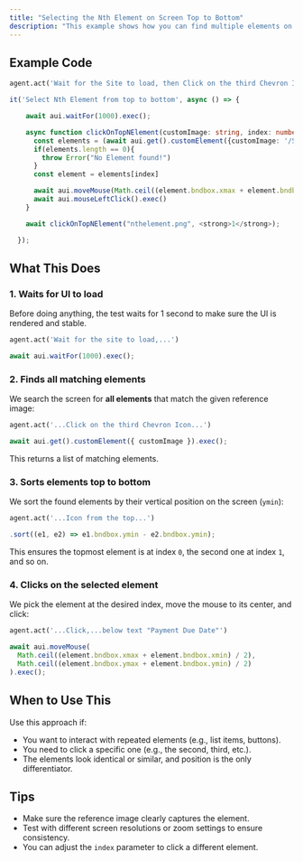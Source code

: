 ```yaml
---
title: "Selecting the Nth Element on Screen Top to Bottom"
description: "This example shows how you can find multiple elements on the screen using a reference image and click on a specific one based on its position from the top to the bottom. "
---
```


## Example Code

<CodeGroup>

```python The Agentic way
agent.act('Wait for the Site to load, then Click on the third Chevron Icon from the top, below text "Payment Due Date"')
```


```typescript TypeScript
it('Select Nth Element from top to bottom', async () => {

    await aui.waitFor(1000).exec();

    async function clickOnTopNElement(customImage: string, index: number = 0){
      const elements = (await aui.get().customElement({customImage: '/Screenshot.png'}).exec()).sort((element1, element2) => element1.bndbox.ymin - element2.bndbox.ymin)
      if(elements.length == 0){
        throw Error("No Element found!")
      }
      const element = elements[index]

      await aui.moveMouse(Math.ceil((element.bndbox.xmax + element.bndbox.xmin) /2), Math.ceil((element.bndbox.ymax + element.bndbox.ymin) /2)).exec();
      await aui.mouseLeftClick().exec()
    }

    await clickOnTopNElement("nthelement.png", <strong>1</strong>);

  });
```

</CodeGroup>

## What This Does

### 1. Waits for UI to load

Before doing anything, the test waits for 1 second to make sure the UI is rendered and stable.

<CodeGroup>

```python The Agentic way
agent.act('Wait for the site to load,...')
```


```typescript TypeScript
await aui.waitFor(1000).exec(); 
```

</CodeGroup>

### 2. Finds all matching elements

We search the screen for **all elements** that match the given reference image:

<CodeGroup>

```python The Agentic way
agent.act('...Click on the third Chevron Icon...')
```


```typescript TypeScript
await aui.get().customElement({ customImage }).exec();
```

</CodeGroup>

This returns a list of matching elements.

### 3. Sorts elements top to bottom

We sort the found elements by their vertical position on the screen (`ymin`):

<CodeGroup>

```python The Agentic way
agent.act('...Icon from the top...')
```


```typescript TypeScript
.sort((e1, e2) => e1.bndbox.ymin - e2.bndbox.ymin); 
```

</CodeGroup>

This ensures the topmost element is at index `0`, the second one at index `1`, and so on.

### 4. Clicks on the selected element

We pick the element at the desired index, move the mouse to its center, and click:

<CodeGroup>

```python The Agentic way
agent.act('...Click,...below text "Payment Due Date"')
```


```typescript TypeScript
await aui.moveMouse(
  Math.ceil((element.bndbox.xmax + element.bndbox.xmin) / 2),
  Math.ceil((element.bndbox.ymax + element.bndbox.ymin) / 2)
).exec();
```

</CodeGroup>

## When to Use This

Use this approach if:

- You want to interact with repeated elements (e.g., list items, buttons).
- You need to click a specific one (e.g., the second, third, etc.).
- The elements look identical or similar, and position is the only differentiator.

## Tips

- Make sure the reference image clearly captures the element.
- Test with different screen resolutions or zoom settings to ensure consistency.
- You can adjust the `index` parameter to click a different element.